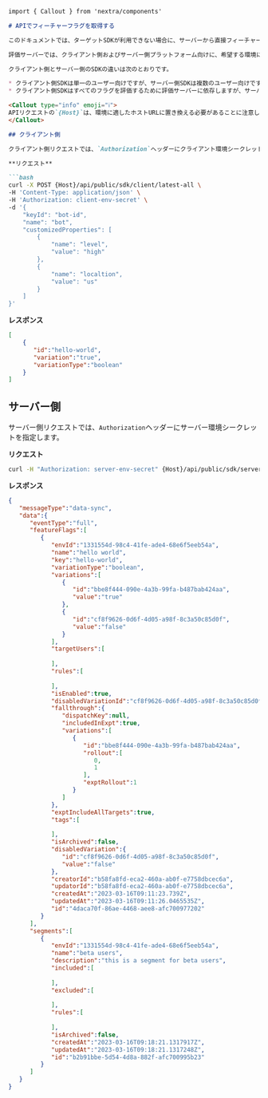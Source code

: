 ```markdown
import { Callout } from 'nextra/components'

# APIでフィーチャーフラグを取得する

このドキュメントでは、ターゲットSDKが利用できない場合に、サーバーから直接フィーチャーフラグを取得する包括的なガイドを提供します。

評価サーバーでは、クライアント側およびサーバー側プラットフォーム向けに、希望する環境に特化したフィーチャーフラグを簡単に取得できる2つのAPIが提供されています。

クライアント側とサーバー側のSDKの違いは次のとおりです。

* クライアント側SDKは単一のユーザー向けですが、サーバー側SDKは複数のユーザー向けです。
* クライアント側SDKはすべてのフラグを評価するために評価サーバーに依存しますが、サーバー側SDKはフラグをローカルで評価します。

<Callout type="info" emoji="ℹ️">
APIリクエストの`{Host}`は、環境に適したホストURLに置き換える必要があることに注意してください。`{Host}`には評価サーバーホストまたはFeatBitエージェントホストを利用できますが、両方とも同じAPIを提供します。
</Callout>

## クライアント側

クライアント側リクエストでは、`Authorization`ヘッダーにクライアント環境シークレットを指定します。

**リクエスト**

```bash
curl -X POST {Host}/api/public/sdk/client/latest-all \
-H 'Content-Type: application/json' \
-H 'Authorization: client-env-secret' \
-d '{
    "keyId": "bot-id",
    "name": "bot",
    "customizedProperties": [
        {
            "name": "level",
            "value": "high"
        },
        {
            "name": "localtion",
            "value": "us"
        }
    ]
}'
```

**レスポンス**

```json
[
    {
       "id":"hello-world",
       "variation":"true",
       "variationType":"boolean"
    }
]
```

## サーバー側

サーバー側リクエストでは、`Authorization`ヘッダーにサーバー環境シークレットを指定します。

**リクエスト**

```bash
curl -H "Authorization: server-env-secret" {Host}/api/public/sdk/server/latest-all
```

**レスポンス**

```json
{
   "messageType":"data-sync",
   "data":{
      "eventType":"full",
      "featureFlags":[
         {
            "envId":"1331554d-98c4-41fe-ade4-68e6f5eeb54a",
            "name":"hello world",
            "key":"hello-world",
            "variationType":"boolean",
            "variations":[
               {
                  "id":"bbe8f444-090e-4a3b-99fa-b487bab424aa",
                  "value":"true"
               },
               {
                  "id":"cf8f9626-0d6f-4d05-a98f-8c3a50c85d0f",
                  "value":"false"
               }
            ],
            "targetUsers":[
               
            ],
            "rules":[
               
            ],
            "isEnabled":true,
            "disabledVariationId":"cf8f9626-0d6f-4d05-a98f-8c3a50c85d0f",
            "fallthrough":{
               "dispatchKey":null,
               "includedInExpt":true,
               "variations":[
                  {
                     "id":"bbe8f444-090e-4a3b-99fa-b487bab424aa",
                     "rollout":[
                        0,
                        1
                     ],
                     "exptRollout":1
                  }
               ]
            },
            "exptIncludeAllTargets":true,
            "tags":[
               
            ],
            "isArchived":false,
            "disabledVariation":{
               "id":"cf8f9626-0d6f-4d05-a98f-8c3a50c85d0f",
               "value":"false"
            },
            "creatorId":"b58fa8fd-eca2-460a-ab0f-e7758dbcec6a",
            "updatorId":"b58fa8fd-eca2-460a-ab0f-e7758dbcec6a",
            "createdAt":"2023-03-16T09:11:23.739Z",
            "updatedAt":"2023-03-16T09:11:26.0465535Z",
            "id":"4daca70f-86ae-4468-aee8-afc700977202"
         }
      ],
      "segments":[
         {
            "envId":"1331554d-98c4-41fe-ade4-68e6f5eeb54a",
            "name":"beta users",
            "description":"this is a segment for beta users",
            "included":[
               
            ],
            "excluded":[
               
            ],
            "rules":[
               
            ],
            "isArchived":false,
            "createdAt":"2023-03-16T09:18:21.1317917Z",
            "updatedAt":"2023-03-16T09:18:21.1317248Z",
            "id":"b2b91bbe-5d54-4d8a-882f-afc700995b23"
         }
      ]
   }
}
```